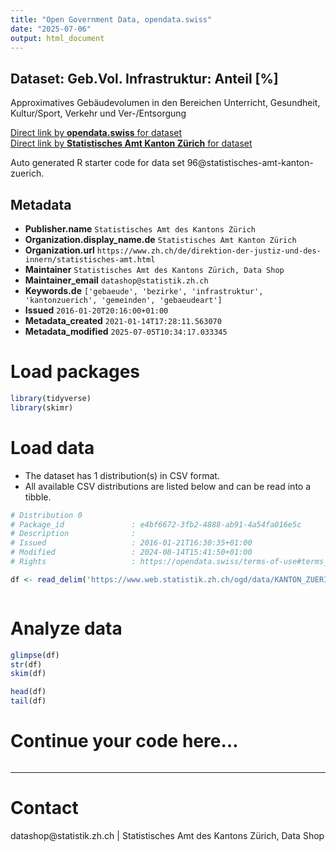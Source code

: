 ```yaml
---
title: "Open Government Data, opendata.swiss"
date: "2025-07-06"
output: html_document
---
```


## Dataset: Geb.Vol. Infrastruktur: Anteil [%]

Approximatives Gebäudevolumen in den Bereichen Unterricht, Gesundheit, Kultur/Sport, Verkehr und Ver-/Entsorgung

[Direct link by **opendata.swiss** for dataset](https://opendata.swiss/de/dataset/geb-vol-infrastruktur-anteil)<br>
[Direct link by **Statistisches Amt Kanton Zürich** for dataset](https://www.zh.ch/de/politik-staat/gemeinden/gemeindeportraet.html)

Auto generated R starter code for data set 96@statistisches-amt-kanton-zuerich.

## Metadata

- **Publisher.name** `Statistisches Amt des Kantons Zürich`
- **Organization.display_name.de** `Statistisches Amt Kanton Zürich`
- **Organization.url** `https://www.zh.ch/de/direktion-der-justiz-und-des-innern/statistisches-amt.html`
- **Maintainer** `Statistisches Amt des Kantons Zürich, Data Shop`
- **Maintainer_email** `datashop@statistik.zh.ch`
- **Keywords.de** `['gebaeude', 'bezirke', 'infrastruktur', 'kantonzuerich', 'gemeinden', 'gebaeudeart']`
- **Issued** `2016-01-20T20:16:00+01:00`
- **Metadata_created** `2021-01-14T17:28:11.563070`
- **Metadata_modified** `2025-07-05T10:34:17.033345`


# Load packages

```r

library(tidyverse)
library(skimr)

```

# Load data

-   The dataset has 1 distribution(s) in CSV format.
-   All available CSV distributions are listed below and can be read into a tibble.

```r

# Distribution 0
# Package_id               : e4bf6672-3fb2-4888-ab91-4a54fa016e5c
# Description              : 
# Issued                   : 2016-01-21T16:30:35+01:00
# Modified                 : 2024-08-14T15:41:50+01:00
# Rights                   : https://opendata.swiss/terms-of-use#terms_by

df <- read_delim('https://www.web.statistik.zh.ch/ogd/data/KANTON_ZUERICH_161.csv')



```

# Analyze data

```r

glimpse(df)
str(df)
skim(df)

head(df)
tail(df)

```

# Continue your code here...

```r

```

------------------------------------------------------------------------

# Contact

datashop@statistik.zh.ch | Statistisches Amt des Kantons Zürich, Data Shop
